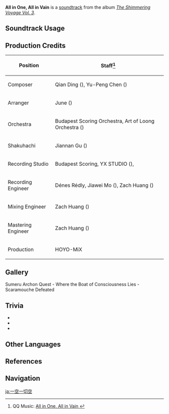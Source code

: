 {{Soundtrack Infobox
|image          = The Shimmering Voyage Vol 3.png
|album          = The Shimmering Voyage Vol. 3
|disc           = 2
|number         = 46
|featured       = 
|featured2      = 
|featured3      = 
|featured_disc  = 
|featured_disc2 = 
|featured_disc3 = 
|youtube_id     = qtNZN5ztRws
|spotify_id     = 2SvgzAACX8zPgHDZTLRMj1
|previous       = Trifaria Conscientia
|next           = Heart of Yuugen
}}
'''All in One, All in Vain''' is a [[soundtrack]] from the album ''[[The Shimmering Voyage Vol. 3]]''.

==Soundtrack Usage==
{{Soundtrack Usage
|quest    = Where the Boat of Consciousness Lies//cutscene
|location = 
|domain   = 
}}

==Production Credits==
{| class="wikitable"
! Position
! Staff<ref>QQ Music: [https://y.qq.com/n/ryqq/songDetail/002FOsL71Jca10 All in One, All in Vain {{zh|一空一切空}}]</ref>
|-
! Composer
| Qian Ding ({{zh|丁谦}}), Yu-Peng Chen ({{zh|陈致逸}})
|-
! Arranger
| June ({{zh|刘越}})
|-
! Orchestra
| Budapest Scoring Orchestra, Art of Loong Orchestra ({{zh|龙之艺交响乐团}})
|-
! Shakuhachi
| Jiannan Gu ({{zh|顾剑楠}})
|-
! Recording Studio
| Budapest Scoring, YX STUDIO ({{zh|上海音像公司录音棚}}), {{Not a Typo|52Hz Studio}}
|-
! Recording Engineer
| Dénes Rédly, Jiawei Mo ({{zh|莫家伟}}), Zach Huang ({{zh|黄巍}})
|-
! Mixing Engineer
| Zach Huang ({{zh|黄巍}})
|-
! Mastering Engineer
| Zach Huang ({{zh|黄巍}})
|-
! Production
| HOYO-MiX
|}

==Gallery==
<gallery>
Sumeru Archon Quest - Where the Boat of Consciousness Lies - Scaramouche Defeated
</gallery>

==Trivia==
* {{Transclude|Ominous Fandango|OminousFandangoLeitmotif|section=1}}
* {{Transclude|Hyakuin of Blossoming Mirage|ScaramoucheTragicLeitmotif|section=1}}
* {{Transclude|Elogia Cinerosa|RukkhaLeitmotif|section=1}}

==Other Languages==
{{Other Languages
|en       = All in One, All in Vain
|zhs      = 一空一切空
|zhs_rm   = Yīkōng yī qiè kōng
|zh_note  = Reference to the Buddhist saying of the same name, which stems from the [https://buddhaspace.org/dict/fk/data/%25E4%25B8%2580%25E5%25BF%2583%25E4%25B8%2589%25E8%25A7%2580.html Three Meditations of the Tiantai sect]'s method of describing reality as void (or noumenal), transient (or phenomenal), and medial (both). The saying {{zh|一空一切空|rm=yīkōng yī qiè kōng}} refers to the idea that void encompasses both the transient and medial aspects, therefore they are all part of void. The same encompassing sense also applies to the transient and medial, defining reality as simultaneously being all three.
|zht      = 一空一切空
|zht_rm   = Yīkōng yīqiè kōng
|zh_tl    = In One Void, All is Void
|ja       = 一空一切空
|ja_rm    = Ikkuu Issaikuu{{Assumed}}
|ja_tl    = 
}}

==References==
{{Reflist}}

==Navigation==
{{Soundtrack Navbox|The Shimmering Voyage|3}}
[[ja:一空一切空]]